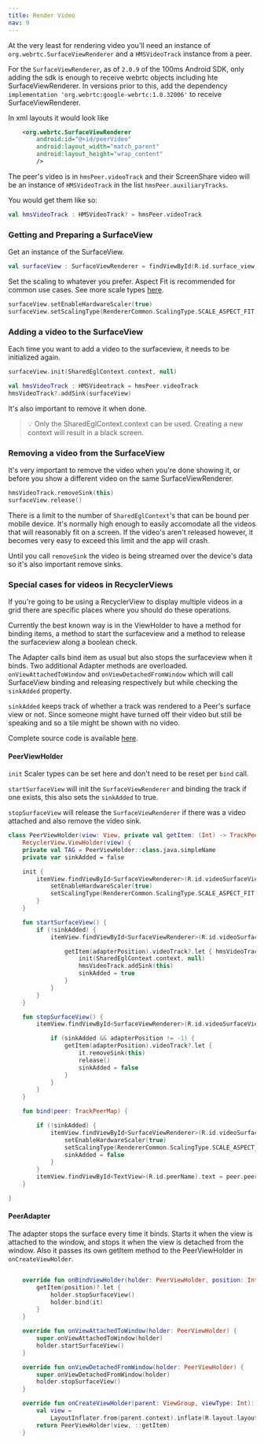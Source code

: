 ```yaml
---
title: Render Video
nav: 9
---
```


At the very least for rendering video you'll need an instance of `org.webrtc.SurfaceViewRenderer` and a `HMSVideoTrack` instance from a peer.

For the `SurfaceViewRenderer`, as of `2.0.9` of the 100ms Android SDK, only adding the sdk is enough to receive webrtc objects including hte SurfaceViewRenderer. In versions prior to this, add the dependency `implementation 'org.webrtc:google-webrtc:1.0.32006'` to receive SurfaceViewRenderer.

In xml layouts it would look like

```xml
    <org.webrtc.SurfaceViewRenderer
        android:id="@+id/peerVideo"
        android:layout_width="match_parent"
        android:layout_height="wrap_content"
        />
```

The peer's video is in `hmsPeer.videoTrack` and their ScreenShare video will be an instance of `HMSVideoTrack` in the list `hmsPeer.auxiliaryTracks`.

You would get them like so:

```kotlin
val hmsVideoTrack : HMSVideoTrack? = hmsPeer.videoTrack
```

### Getting and Preparing a SurfaceView

Get an instance of the SurfaceView.

```kotlin
val surfaceView : SurfaceViewRenderer = findViewById(R.id.surface_view)
```

Set the scaling to whatever you prefer. Aspect Fit is recommended for common use cases. See more scale types [here](https://chromium.googlesource.com/external/webrtc/trunk/talk/+/cdd35e557b600d1f7dbe9c99531a42adf194f973/app/webrtc/java/android/org/webrtc/RendererCommon.java#37).

```kotlin
surfaceView.setEnableHardwareScaler(true)
surfaceView.setScalingType(RendererCommon.ScalingType.SCALE_ASPECT_FIT)
```

### Adding a video to the SurfaceView

Each time you want to add a video to the surfaceview, it needs to be initialized again.

```kotlin
surfaceView.init(SharedEglContext.context, null)

val hmsVideoTrack : HMSVideotrack = hmsPeer.videoTrack
hmsVideoTrack?.addSink(surfaceView)
```

It's also important to remove it when done.

> 💡 Only the SharedEglContext.context can be used. Creating a new context will result in a black screen.

### Removing a video from the SurfaceView

It's very important to remove the video when you're done showing it, or before you show a different video on the same SurfaceViewRenderer.

```kotlin
hmsVideoTrack.removeSink(this)
surfaceView.release()
```
There is a limit to the number of `SharedEglContext`'s that can be bound per mobile device. It's normally high enough to easily accomodate all the videos that will reasonably fit on a screen. If the video's aren't released however, it becomes very easy to exceed this limit and the app will crash.

Until you call `removeSink` the video is being streamed over the device's data so it's also important remove sinks.

### Special cases for videos in RecyclerViews

If you're going to be using a RecyclerView to display multiple videos in a grid there are specific places where you should do these operations.

Currently the best known way is in the ViewHolder to have a method for binding items, a method to start the surfaceview and a method to release the surfaceview along a boolean check.

The Adapter calls bind item as usual but also stops the surfaceview when it binds. Two additional Adapter methods are overloaded. `onViewAttachedToWindow` and `onViewDetachedFromWindow` which will call SurfaceView binding and releasing respectively but while checking the `sinkAdded` property.

`sinkAdded` keeps track of whether a track was rendered to a Peer's surface view or not. Since someone might have turned off their video but still be speaking and so a tile might be shown with no video.

Complete source code is available [here](https://github.com/100mslive/hello-world-android).

#### PeerViewHolder

`init` Scaler types can be set here and don't need to be reset per `bind` call.

`startSurfaceView` will init the `SurfaceViewRenderer` and binding the track if one exists, this also sets the `sinkAdded` to true.

`stopSurfaceView` will release the `SurfaceViewRenderer` if there was a video attached and also remove the video sink.

```kotlin:PeerViewHolder.kt
class PeerViewHolder(view: View, private val getItem: (Int) -> TrackPeerMap) :
    RecyclerView.ViewHolder(view) {
    private val TAG = PeerViewHolder::class.java.simpleName
    private var sinkAdded = false

    init {
        itemView.findViewById<SurfaceViewRenderer>(R.id.videoSurfaceView).apply {
            setEnableHardwareScaler(true)
            setScalingType(RendererCommon.ScalingType.SCALE_ASPECT_FIT)
        }
    }

    fun startSurfaceView() {
        if (!sinkAdded) {
            itemView.findViewById<SurfaceViewRenderer>(R.id.videoSurfaceView).apply {

                getItem(adapterPosition).videoTrack?.let { hmsVideoTrack ->
                    init(SharedEglContext.context, null)
                    hmsVideoTrack.addSink(this)
                    sinkAdded = true
                }
            }
        }
    }

    fun stopSurfaceView() {
        itemView.findViewById<SurfaceViewRenderer>(R.id.videoSurfaceView).apply {

            if (sinkAdded && adapterPosition != -1) {
                getItem(adapterPosition).videoTrack?.let {
                    it.removeSink(this)
                    release()
                    sinkAdded = false
                }
            }
        }
    }

    fun bind(peer: TrackPeerMap) {

        if (!sinkAdded) {
            itemView.findViewById<SurfaceViewRenderer>(R.id.videoSurfaceView).apply {
                setEnableHardwareScaler(true)
                setScalingType(RendererCommon.ScalingType.SCALE_ASPECT_FIT)
                sinkAdded = false
            }
        }
        itemView.findViewById<TextView>(R.id.peerName).text = peer.peer.name
    }

}
```

#### PeerAdapter

The adapter stops the surface every time it binds. Starts it when the view is attached to the window, and stops it when the view is detached from the window. Also it passes its own getItem method to the PeerViewHolder in `onCreateViewHolder`.

```kotlin:PeerAdapter.kt

    override fun onBindViewHolder(holder: PeerViewHolder, position: Int) {
        getItem(position)?.let {
            holder.stopSurfaceView()
            holder.bind(it)
        }
    }

    override fun onViewAttachedToWindow(holder: PeerViewHolder) {
        super.onViewAttachedToWindow(holder)
        holder.startSurfaceView()
    }

    override fun onViewDetachedFromWindow(holder: PeerViewHolder) {
        super.onViewDetachedFromWindow(holder)
        holder.stopSurfaceView()
    }

    override fun onCreateViewHolder(parent: ViewGroup, viewType: Int): PeerViewHolder {
        val view =
            LayoutInflater.from(parent.context).inflate(R.layout.layout_peer_item, parent, false)
        return PeerViewHolder(view, ::getItem)
    }

```

